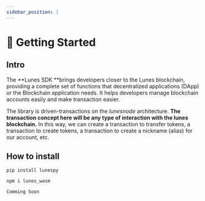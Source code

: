 ```yaml
---
sidebar_position: 1
---
```



# 🏁 Getting Started

## Intro

The **Lunes SDK **brings developers closer to the Lunes blockchain, providing a complete set of functions that decentralized applications (DApp) or the Blockchain application needs. It helps developers manage blockchain accounts easily and make transaction easier.

The library is driven-transactions on the _lunesnode_ architecture.
**The transaction concept here will be any type of interaction with the lunes blockchain.**
In this way, we can create a transaction to transfer tokens, a transaction to create tokens, a transaction to create a nickname (alias) for our account, etc.

## How to install

<Tabs>
  <TabItem value="Python3" label="Python3" default>

```
pip install lunespy
```

  </TabItem>
  <TabItem value="JavaScript" label="JavaScript" default>

```
npm i lunes_wasm
```

  </TabItem>
  <TabItem value="Rust" label="Rust" default>

```
Comming Soon
```

  </TabItem>
</Tabs>

